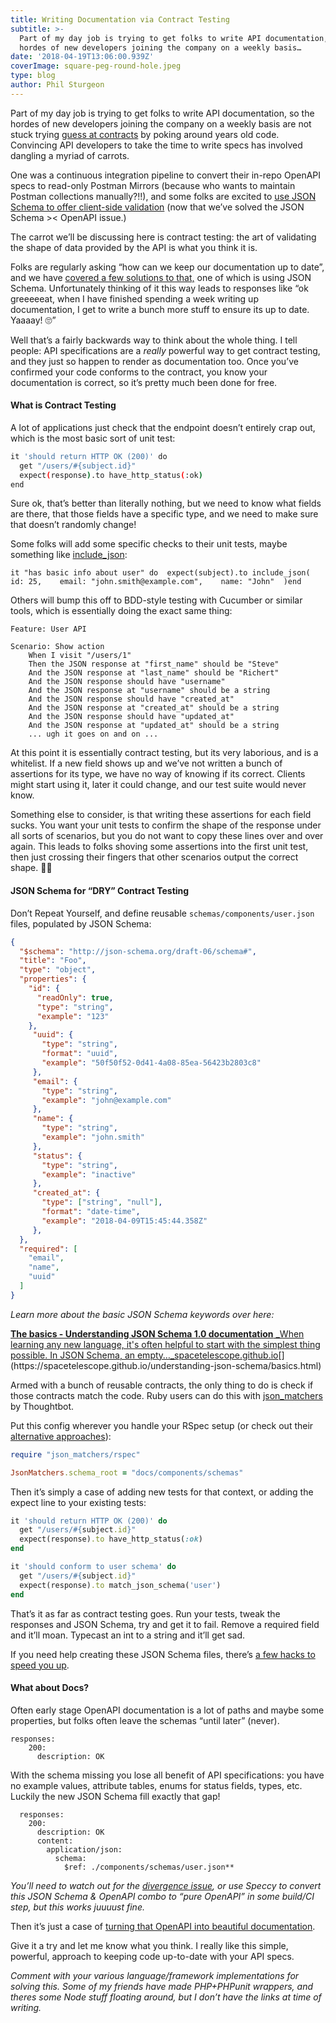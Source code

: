 ```yaml
---
title: Writing Documentation via Contract Testing
subtitle: >-
  Part of my day job is trying to get folks to write API documentation, so the
  hordes of new developers joining the company on a weekly basis…
date: '2018-04-19T13:06:00.939Z'
coverImage: square-peg-round-hole.jpeg
type: blog
author: Phil Sturgeon
---
```


Part of my day job is trying to get folks to write API documentation, so the
hordes of new developers joining the company on a weekly basis are not stuck
trying [guess at
contracts](https://blog.apisyouwonthate.com/guessing-api-contracts-ac1b7eaebced)
by poking around years old code. Convincing API developers to take the time to
write specs has involved dangling a myriad of carrots.

One was a continuous integration pipeline to convert their in-repo OpenAPI specs
to read-only Postman Mirrors (because who wants to maintain Postman collections
manually?!!), and some folks are excited to [use JSON Schema to offer
client-side
validation](https://blog.apisyouwonthate.com/the-many-amazing-uses-of-json-schema-client-side-validation-c78a11fbde45)
(now that we’ve solved the JSON Schema &gt;&lt; OpenAPI issue.)

The carrot we’ll be discussing here is contract testing: the art of validating
the shape of data provided by the API is what you think it is.

Folks are regularly asking “how can we keep our documentation up to date”, and
we have [covered a few solutions to
that,](https://blog.apisyouwonthate.com/keeping-documentation-honest-d9ab5351ddd4)
one of which is using JSON Schema. Unfortunately thinking of it this way leads
to responses like “ok greeeeeat, when I have finished spending a week writing up
documentation, I get to write a bunch more stuff to ensure its up to date.
Yaaaay! 🙄”

Well that’s a fairly backwards way to think about the whole thing. I tell
people: API specifications are a _really_ powerful way to get contract testing,
and they just so happen to render as documentation too. Once you’ve confirmed
your code conforms to the contract, you know your documentation is correct, so
it’s pretty much been done for free.

#### What is Contract Testing

A lot of applications just check that the endpoint doesn’t entirely crap out,
which is the most basic sort of unit test:

```bash
it 'should return HTTP OK (200)' do
  get "/users/#{subject.id}"
  expect(response).to have_http_status(:ok)
end
```

Sure ok, that’s better than literally nothing, but we need to know what fields are there, that those fields have a specific type, and we need to make sure that doesn’t randomly change!

Some folks will add some specific checks to their unit tests, maybe something like [include_json](https://relishapp.com/waterlink/rspec-json-expectations/docs/json-expectations/include-json-matcher):

```
it "has basic info about user" do  expect(subject).to include_json(    id: 25,    email: "john.smith@example.com",    name: "John"  )end
```

Others will bump this off to BDD-style testing with Cucumber or similar tools, which is essentially doing the exact same thing:

```
Feature: User API

Scenario: Show action
    When I visit "/users/1"
    Then the JSON response at "first_name" should be "Steve"
    And the JSON response at "last_name" should be "Richert"
    And the JSON response should have "username"
    And the JSON response at "username" should be a string
    And the JSON response should have "created_at"
    And the JSON response at "created_at" should be a string
    And the JSON response should have "updated_at"
    And the JSON response at "updated_at" should be a string
    ... ugh it goes on and on ...
```

At this point it is essentially contract testing, but its very laborious, and is a whitelist. If a new field shows up and we’ve not written a bunch of assertions for its type, we have no way of knowing if its correct. Clients might start using it, later it could change, and our test suite would never know.

Something else to consider, is that writing these assertions for each field sucks. You want your unit tests to confirm the shape of the response under all sorts of scenarios, but you do not want to copy these lines over and over again. This leads to folks shoving some assertions into the first unit test, then just crossing their fingers that other scenarios output the correct shape. 🤷‍♂️

#### JSON Schema for “DRY” Contract Testing

Don’t Repeat Yourself, and define reusable `schemas/components/user.json` files, populated by JSON Schema:

```json
{
  "$schema": "http://json-schema.org/draft-06/schema#",
  "title": "Foo",
  "type": "object",
  "properties": {
    "id": {
      "readOnly": true,
      "type": "string",
      "example": "123"
    },
     "uuid": {
       "type": "string",
       "format": "uuid",
       "example": "50f50f52-0d41-4a08-85ea-56423b2803c8"
     },
     "email": {
       "type": "string",
       "example": "john@example.com"
     },
     "name": {
       "type": "string",
       "example": "john.smith"
     },
     "status": {
       "type": "string",
       "example": "inactive"
     },
     "created_at": {
       "type": ["string", "null"],
       "format": "date-time",
       "example": "2018-04-09T15:45:44.358Z"
     },
  },
  "required": [
    "email",
    "name",
    "uuid"
  ]
}
```

_Learn more about the basic JSON Schema keywords over here:_

[**The basics - Understanding JSON Schema 1.0 documentation**
_When learning any new language, it's often helpful to start with the simplest thing possible. In JSON Schema, an empty…_spacetelescope.github.io](https://spacetelescope.github.io/understanding-json-schema/basics.html "https://spacetelescope.github.io/understanding-json-schema/basics.html")[](https://spacetelescope.github.io/understanding-json-schema/basics.html)

Armed with a bunch of reusable contracts, the only thing to do is check if those contracts match the code. Ruby users can do this with [json\_matchers](https://github.com/thoughtbot/json_matchers) by Thoughtbot.

Put this config wherever you handle your RSpec setup (or check out their [alternative approaches](https://github.com/thoughtbot/json_matchers#usage)):

```ruby
require "json_matchers/rspec"

JsonMatchers.schema_root = "docs/components/schemas"
```

Then it’s simply a case of adding new tests for that context, or adding the expect line to your existing tests:

```ruby
it 'should return HTTP OK (200)' do
  get "/users/#{subject.id}"
  expect(response).to have_http_status(:ok)
end

it 'should conform to user schema' do
  get "/users/#{subject.id}"
  expect(response).to match_json_schema('user')
end
```

That’s it as far as contract testing goes. Run your tests, tweak the responses and JSON Schema, try and get it to fail. Remove a required field and it’ll moan. Typecast an int to a string and it’ll get sad.

If you need help creating these JSON Schema files, there’s [a few hacks to speed you up](https://blog.apisyouwonthate.com/creating-api-specifications-from-bulls-t-f5a54c005135).

#### What about Docs?

Often early stage OpenAPI documentation is a lot of paths and maybe some properties, but folks often leave the schemas “until later” (never).

```
responses:
    200:
      description: OK
```

With the schema missing you lose all benefit of API specifications: you have no example values, attribute tables, enums for status fields, types, etc. Luckily the new JSON Schema fill exactly that gap!

```
  responses:
    200:
      description: OK
      content:
        application/json:
          schema:
            $ref: ./components/schemas/user.json**
```

_You’ll need to watch out for the_ [_divergence
issue_](https://blog.apisyouwonthate.com/openapi-and-json-schema-divergence-part-1-1daf6678d86e)_,
or use Speccy to convert this JSON Schema & OpenAPI combo to “pure OpenAPI” in
some build/CI step, but this works juuuust fine._

Then it’s just a case of [turning that OpenAPI into beautiful
documentation](https://blog.apisyouwonthate.com/turning-contracts-into-beautiful-documentation-deac7013af18).

Give it a try and let me know what you think. I really like this simple,
powerful, approach to keeping code up-to-date with your API specs.

_Comment with your various language/framework implementations for solving this.
Some of my friends have made PHP+PHPunit wrappers, and theres some Node stuff
floating around, but I don’t have the links at time of writing._